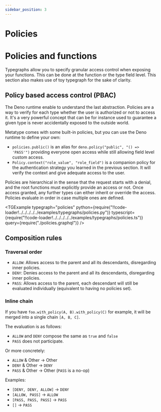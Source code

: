 ```yaml
---
sidebar_position: 3
---
```


# Policies


# Policies and functions

Typegraphs allow you to specify granular access control when exposing your functions. This can be done at the function or the type field level. This section also makes use of toy typegraph for the sake of clarity.

## Policy based access control (PBAC)

The Deno runtime enable to understand the last abstraction. Policies are a way to verify for each type whether the user is authorized or not to access it. It's a very powerful concept that can be for instance used to guarantee a given type is never accidentally exposed to the outside world.

Metatype comes with some built-in policies, but you can use the Deno runtime to define your own:

- `policies.public()` is an alias for `deno.policy("public", "() => 'PASS'")` providing everyone open access while still allowing field level custom access.
- `Policy.context("role_value", "role_field")` is a companion policy for the authentication strategy you learned in the previous section. It will verify the context and give adequate access to the user.

Policies are hierarchical in the sense that the request starts with a denial, and the root functions must explicitly provide an access or not. Once access granted, any further types can either inherit or override the access. Policies evaluate in order in case multiple ones are defined.

<TGExample
  typegraph="policies"
  python={require("!!code-loader!../../../../../examples/typegraphs/policies.py")}
  typescript={require("!!code-loader!../../../../../examples/typegraphs/policies.ts")}
  query={require("./policies.graphql")}
/>

## Composition rules

### Traversal order

- `ALLOW`: Allows access to the parent and all its descendants, disregarding inner policies.
- `DENY`: Denies access to the parent and all its descendants, disregarding inner policies.
- `PASS`: Allows access to the parent, each descendant will still be evaluated individually (equivalent to having no policies set).

### Inline chain

If you have `foo.with_policy(A, B).with_policy(C)` for example, it will be merged into a single chain `[A, B, C]`.

The evaluation is as follows:

- `ALLOW` and `DENY` compose the same as `true` and `false`
- `PASS` does not participate.

Or more concretely:

- `ALLOW` & Other -> Other
- `DENY` & Other -> `DENY`
- `PASS` & Other -> Other (`PASS` is a no-op)

Examples:

- `[DENY, DENY, ALLOW]` -> `DENY`
- `[ALLOW, PASS]` -> `ALLOW`
- `[PASS, PASS, PASS]` -> `PASS`
- `[]` -> `PASS`
